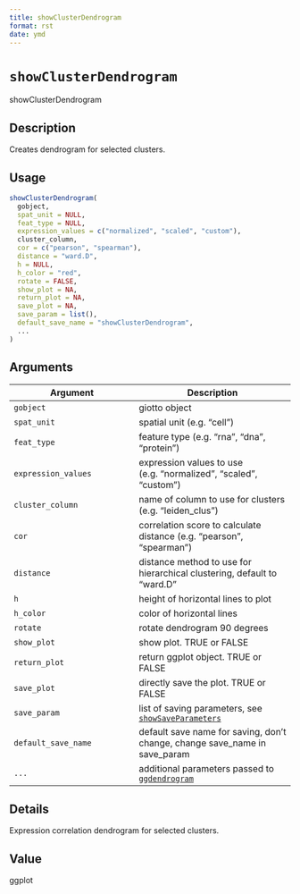 ```yaml
--- 
title: showClusterDendrogram 
format: rst 
date: ymd 
--- 
```

# `showClusterDendrogram`

showClusterDendrogram


## Description

Creates dendrogram for selected clusters.


## Usage

```r
showClusterDendrogram(
  gobject,
  spat_unit = NULL,
  feat_type = NULL,
  expression_values = c("normalized", "scaled", "custom"),
  cluster_column,
  cor = c("pearson", "spearman"),
  distance = "ward.D",
  h = NULL,
  h_color = "red",
  rotate = FALSE,
  show_plot = NA,
  return_plot = NA,
  save_plot = NA,
  save_param = list(),
  default_save_name = "showClusterDendrogram",
  ...
)
```


## Arguments

Argument      |Description
------------- |----------------
`gobject`     |     giotto object
`spat_unit`     |     spatial unit (e.g. "cell")
`feat_type`     |     feature type (e.g. "rna", "dna", "protein")
`expression_values`     |     expression values to use (e.g. "normalized", "scaled", "custom")
`cluster_column`     |     name of column to use for clusters (e.g. "leiden_clus")
`cor`     |     correlation score to calculate distance (e.g. "pearson", "spearman")
`distance`     |     distance method to use for hierarchical clustering, default to "ward.D"
`h`     |     height of horizontal lines to plot
`h_color`     |     color of horizontal lines
`rotate`     |     rotate dendrogram 90 degrees
`show_plot`     |     show plot. TRUE or FALSE
`return_plot`     |     return ggplot object. TRUE or FALSE
`save_plot`     |     directly save the plot. TRUE or FALSE
`save_param`     |     list of saving parameters, see [`showSaveParameters`](#showsaveparameters)
`default_save_name`     |     default save name for saving, don't change, change save_name in save_param
`...`     |     additional parameters passed to [`ggdendrogram`](#ggdendrogram)


## Details

Expression correlation dendrogram for selected clusters.


## Value

ggplot


